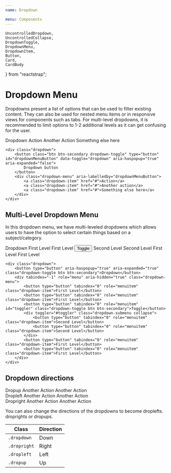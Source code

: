 ```yaml
---
name: Dropdown

menu: Components
---
```


	UncontrolledDropdown,
	UncontrolledCollapse,
	DropdownToggle,
	DropdownMenu,
	DropdownItem,
	Button,
	Card,
	CardBody
} from "reactstrap";

# Dropdown Menu

Dropdowns present a list of options that can be used to filter existing content. They can also be used for nested menu items or in responsive views for components such as tabs. For multi-level dropdowns, it is recommended to limit options to 1-2 additional levels as it can get confusing for the user.

<Playground>
	<UncontrolledDropdown>
		<DropdownToggle caret>Dropdown</DropdownToggle>
		<DropdownMenu>
			<DropdownItem>Action</DropdownItem>
			<DropdownItem>Another Action</DropdownItem>
			<DropdownItem>Something else here</DropdownItem>
		</DropdownMenu>
	</UncontrolledDropdown>
</Playground>

    <div class="dropdown">
        <button class="btn btn-secondary dropdown-toggle" type="button" id="dropdownMenuButton" data-toggle="dropdown" aria-haspopup="true" aria-expanded="false">
            Dropdown button
        </button>
        <div class="dropdown-menu" aria-labelledby="dropdownMenuButton">
            <a class="dropdown-item" href="#">Action</a>
            <a class="dropdown-item" href="#">Another action</a>
            <a class="dropdown-item" href="#">Something else here</a>
        </div>
    </div>

## Multi-Level Dropdown Menu

In this dropdown menu, we have multi-leveled dropdowns which allows users to have the option to select certain things based on a subject/category.

<Playground>
	<UncontrolledDropdown>
		<DropdownToggle caret>Dropdown</DropdownToggle>
		<DropdownMenu>
			<DropdownItem>First Level</DropdownItem>
			<DropdownItem>First Level</DropdownItem>
			<Button
				type="button"
				tabindex="0"
				role="menuitem"
				className="dropdown-toggle"
				id="toggler"
				caret
			>
				Toggle
			</Button>
			<UncontrolledCollapse
				toggler="#toggler"
				className="dropdown-submenu"
			>
				<DropdownItem>Second Level</DropdownItem>
				<DropdownItem>Second Level</DropdownItem>
			</UncontrolledCollapse>
			<DropdownItem>First Level</DropdownItem>
			<DropdownItem>First Level</DropdownItem>
		</DropdownMenu>
	</UncontrolledDropdown>
</Playground>

    <div class="dropdown">
        <button type="button" aria-haspopup="true" aria-expanded="true" class="dropdown-toggle btn btn-secondary">Dropdown</button>
        <div tabindex="-1" role="menu" aria-hidden="true" class="dropdown-menu">
            <button type="button" tabindex="0" role="menuitem" class="dropdown-item">First Level</button>
            <button type="button" tabindex="0" role="menuitem" class="dropdown-item">First Level</button>
            <button type="button" tabindex="0" role="menuitem" id="toggler" class="dropdown-toggle btn btn-secondary">Toggle</button>
            <div toggler="#toggler" class="dropdown-submenu collapse">
                <button type="button" tabindex="0" role="menuitem" class="dropdown-item">Second Level</button>
                <button type="button" tabindex="0" role="menuitem" class="dropdown-item">Second Level</button>
            </div>
            <button type="button" tabindex="0" role="menuitem" class="dropdown-item">First Level</button>
            <button type="button" tabindex="0" role="menuitem" class="dropdown-item">First Level</button>
        </div>
    </div>

## Dropdown directions

<Playground>
    <UncontrolledDropdown direction="up">
    <DropdownToggle caret>
        Dropup
    </DropdownToggle>
    <DropdownMenu>
        <DropdownItem>Another Action</DropdownItem>
        <DropdownItem>Another Action</DropdownItem>
    </DropdownMenu>
    </UncontrolledDropdown>
    <br/>
    <UncontrolledDropdown direction="left">
    <DropdownToggle caret>
        Dropleft
    </DropdownToggle>
    <DropdownMenu>
        <DropdownItem>Another Action</DropdownItem>
        <DropdownItem>Another Action</DropdownItem>
    </DropdownMenu>
    </UncontrolledDropdown>
    <br/>
    <UncontrolledDropdown direction="right">
    <DropdownToggle caret>
        Dropright
    </DropdownToggle>
    <DropdownMenu>
        <DropdownItem>Another Action</DropdownItem>
        <DropdownItem>Another Action</DropdownItem>
    </DropdownMenu>
    </UncontrolledDropdown>

</Playground>

<!-- ### Navbar with Multi-Level Dropdown Menu

    <ul class="nav nav-tabs">
    <li class="nav-item">
        <a class="nav-link active" href="#">Active</a>
    </li>
    <li class="nav-item dropdown">
        <a class="nav-link dropdown-toggle" data-toggle="dropdown" href="#" role="button" aria-haspopup="true" aria-expanded="false">Dropdown</a>
        <div class="dropdown-menu">
        <a class="dropdown-item" href="#">Action</a>
        <a class="dropdown-item" href="#">Another action</a>
        <a class="dropdown-item" href="#">Something else here</a>
        <div class="dropdown-divider"></div>
        <a class="dropdown-item" href="#">Separated link</a>
        </div>
    </li>
    <li class="nav-item">
        <a class="nav-link" href="#">Link</a>
    </li>
    <li class="nav-item">
        <a class="nav-link disabled" href="#" tabindex="-1" aria-disabled="true">Disabled</a>
    </li>
    </ul>

We also can do dropdowns in forms.

### Menu Forms

Put a form within a dropdown menu, or make it into a dropdown menu, and use `margin or padding utilities` to give it the negative space you require.

### Simple Dropdown Menu Form

    <div class="dropdown-menu">
    <form class="px-4 py-3">
        <div class="form-group">
        <label for="exampleDropdownFormEmail1">Email address</label>
        <input type="email" class="form-control" id="exampleDropdownFormEmail1" placeholder="email@example.com">
        </div>
        <div class="form-group">
        <label for="exampleDropdownFormPassword1">Password</label>
        <input type="password" class="form-control" id="exampleDropdownFormPassword1" placeholder="Password">
        </div>
        <div class="form-check">
        <input type="checkbox" class="form-check-input" id="dropdownCheck">
        <label class="form-check-label" for="dropdownCheck">
            Remember me
        </label>
        </div>
        <button type="submit" class="btn btn-primary">Sign in</button>
    </form>
    <div class="dropdown-divider"></div>
    <a class="dropdown-item" href="#">New around here? Sign up</a>
    <a class="dropdown-item" href="#">Forgot password?</a>
    </div> -->

You can also change the directions of the dropdowns to become droplefts. droprights or dropups.

<table>
<thead>
    <th>Class</th>
    <th>Direction</th>

</thead>
<tbody>
    <tr>
        <td><code>.dropdown</code></td>
        <td>Down</td>
    </tr>
    <tr>
        <td><code>.dropright</code></td>
        <td>Right</td>
    </tr>
    <tr>
        <td><code>.dropleft</code></td>
        <td>Left</td>
    </tr>
    <tr>
        <td><code>.dropup</code></td>
        <td>Up</td>
    </tr>
</tbody>
</table>
